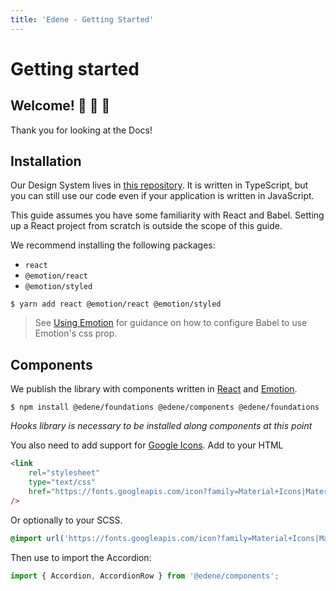 ```yaml
---
title: 'Edene - Getting Started'
---
```


# Getting started

## Welcome! 🤗 🎊 🤝

Thank you for looking at the Docs!

## Installation

Our Design System lives in [this repository](https://github.com/aLosada7/edene). It is written in TypeScript, but you can still use our code even if your application is written in JavaScript.

This guide assumes you have some familiarity with React and Babel. Setting up a React project from scratch is outside the scope of this guide.

We recommend installing the following packages:

-   `react`
-   `@emotion/react`
-   `@emotion/styled`

```shell
$ yarn add react @emotion/react @emotion/styled
```

> See [Using Emotion](https://guardian.github.io/source/?path=/docs/docs-04-using-emotion--page) for guidance on how to configure Babel to use Emotion's css prop.

## Components

We publish the library with components written in [React](https://reactjs.org/) and [Emotion](https://emotion.sh/).

```shell
$ npm install @edene/foundations @edene/components @edene/foundations
```

_Hooks library is necessary to be installed along components at this point_

You also need to add support for [Google Icons](https://fonts.google.com/icons?selected=Material+Icons). Add to your HTML

```html
<link
    rel="stylesheet"
    type="text/css"
    href="https://fonts.googleapis.com/icon?family=Material+Icons|Material+Icons+Outlined"
/>
```

Or optionally to your SCSS.

```scss
@import url('https://fonts.googleapis.com/icon?family=Material+Icons|Material+Icons+Outlined');
```

Then use to import the Accordion:

```typescript
import { Accordion, AccordionRow } from '@edene/components';
```
